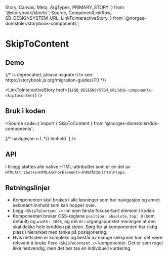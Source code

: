   Story,
  Canvas,
  Meta,
  ArgTypes,
  PRIMARY_STORY,
} from '@storybook/blocks';
  Source,
  ComponentLinkRow,
  SB_DESIGNSYSTEM_URL,
  LinkToInteractiveStory,
} from '@norges-domstoler/storybook-components';

<Meta of={SkipToContentStories} />

# SkipToContent

<ComponentLinkRow
  docsHref="https://design.domstol.no/987b33f71/p/206fdc-skiptocontent/b/11d1c4"
  figmaHref="https://www.figma.com/file/ewqSDmkgqDQ5PyOsRp4V5b/?node-id=4695%3A96825"
  githubHref="https://github.com/domstolene/designsystem/tree/master/components/src/components/SkipToContent"
/>

## Demo

<Canvas>
  {/* <Story id="dds-components-skiptocontent--default" /> is deprecated, please migrate it to <Story of={referenceToStory} /> see: https://storybook.js.org/migration-guides/7.0 */}

  <Story id="dds-components-skiptocontent--default" />
</Canvas>

<LinkToInteractiveStory
  href={`${SB_DESIGNSYSTEM_URL}dds-components-skiptocontent`}
/>

## Bruk i koden

<Source
  code={`import { SkipToContent } from '@norges-domstoler/dds-components';

<body>
  <SkipToContent {...args} href="#innhold" />
  {/* navigasjon o.l. */}
  <Typography id="innhold">Innhold</Typography>
</body>
`} />

## API

<ArgTypes story={PRIMARY_STORY} />

I tillegg støttes alle native HTML-attributter som er en del av `HTMLAttributes<HTMLAnchorElement>`-interface i `htmlProps`.

## Retningslinjer

- Komponenten skal brukes i alle løsninger som har navigasjon og annet sekunært innhold som kan hopper over.
- Legg `<SkipToContent />` inn som første fokuserbart element i koden.
- Komponenten bruker CSS-reglene `position: absolute`, `top: 0` (som default) og `width: 100%`, og det er i utgangspunktet meningen at den skal dekke hele bredden på siden. Sørg for at komponenten har riktig plass i hierarkiet med tanke på posisjonering.
- Hvis nettsiden er kompleks og består av mange seksjoner kan det være relevant å bruke flere `<SkipToContent />` komponenter. Det er som regel ikke nødvendig, men det bør tas en individuell vurdering.
